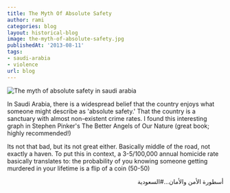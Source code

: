 ```yaml
---
title: The Myth Of Absolute Safety
author: rami
categories: blog
layout: historical-blog
image: the-myth-of-absolute-safety.jpg
publishedAt: '2013-08-11'
tags:
- saudi-arabia
- violence
url: blog
---
```


![The myth of absolute safety in saudi arabia](/assets/images/content/blog/the-myth-of-absolute-safety.jpg)

In Saudi Arabia, there is a widespread belief that the country enjoys what someone might describe as 'absolute safety.' That the country is a sanctuary with almost non-existent crime rates. I found this interesting graph in Stephen Pinker's The Better Angels of Our Nature (great book; highly recommended!)

Its not that bad, but its not great either. Basically middle of the road, not exactly a haven. To put this in context, a 3-5/100,000 annual homicide rate basically translates to: the probability of you knowing someone getting murdered in your lifetime is a flip of a coin (50-50)


<div dir="rtl">أسطورة الأمن والأمان…#السعودية</div>
